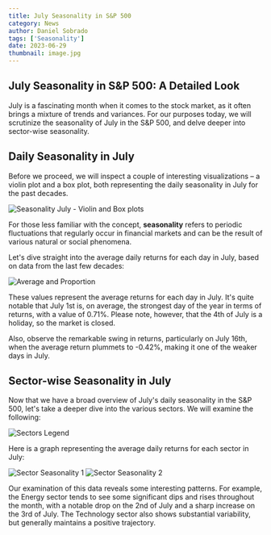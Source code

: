 ```yaml
---
title: July Seasonality in S&P 500
category: News
author: Daniel Sobrado
tags: ['Seasonality']
date: 2023-06-29
thumbnail: image.jpg
---
```


## July Seasonality in S&P 500: A Detailed Look

July is a fascinating month when it comes to the stock market, as it often brings a mixture of trends and variances. For our purposes today, we will scrutinize the seasonality of July in the S&P 500, and delve deeper into sector-wise seasonality. 

## Daily Seasonality in July

Before we proceed, we will inspect a couple of interesting visualizations – a violin plot and a box plot, both representing the daily seasonality in July for the past decades. 

![Seasonality July - Violin and Box plots](https://i.imgur.com/MheRXIc.png)

For those less familiar with the concept, **seasonality** refers to periodic fluctuations that regularly occur in financial markets and can be the result of various natural or social phenomena.

Let's dive straight into the average daily returns for each day in July, based on data from the last few decades:

![Average and Proportion](https://i.imgur.com/e8NSo63.png)

These values represent the average returns for each day in July. It's quite notable that July 1st is, on average, the strongest day of the year in terms of returns, with a value of 0.71%. Please note, however, that the 4th of July is a holiday, so the market is closed.

Also, observe the remarkable swing in returns, particularly on July 16th, when the average return plummets to -0.42%, making it one of the weaker days in July.

## Sector-wise Seasonality in July

Now that we have a broad overview of July's daily seasonality in the S&P 500, let's take a deeper dive into the various sectors. We will examine the following:

![Sectors Legend](https://i.imgur.com/WIwHNDz.png)

Here is a graph representing the average daily returns for each sector in July:

![Sector Seasonality 1](https://i.imgur.com/4Vk4hZW.png)
![Sector Seasonality 2](https://i.imgur.com/K1QI4D5.png)


Our examination of this data reveals some interesting patterns. For example, the Energy sector tends to see some significant dips and rises throughout the month, with a notable drop on the 2nd of July and a sharp increase on the 3rd of July. The Technology sector also shows substantial variability, but generally maintains a positive trajectory.
